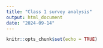 ```yaml
---
title: "Class 1 survey analysis"
output: html_document
date: "2024-09-14"
---
```


```r
knitr::opts_chunk$set(echo = TRUE)
```

